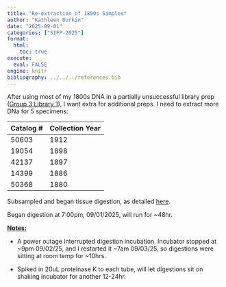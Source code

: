 ```yaml
---
title: "Re-extraction of 1800s Samples"
author: "Kathleen Durkin"
date: "2025-09-01"
categories: ["SIFP-2025"]
format:
  html:
    toc: true
execute: 
  eval: FALSE
engine: knitr
bibliography: ../../../references.bib
---
```


After using most of my 1800s DNA in a partially unsuccessful library prep ([Group 3 Library 1](./2025_08_31_flongle_G3L1.qmd)), I want extra for additional preps. I need to extract more DNa for 5 specimens:

| Catalog \# | Collection Year |
|------------|-----------------|
| 50603      | 1912            |
| 19054      | 1898            |
| 42137      | 1897            |
| 14399      | 1886            |
| 50368      | 1880            |

Subsampled and began tissue digestion, as detailed [here](./2025_07_09_subampling_extractions.qmd).

Began digestion at 7:00pm, 09/01/2025, will run for \~48hr.

[**Notes:**]{.underline}

-   A power outage interrupted digestion incubation. Incubator stopped at \~9pm 09/02/25, and I restarted it \~7am 09/03/25, so digestions were sitting at room temp for \~10hrs.

-   Spiked in 20uL proteinase K to each tube, will let digestions sit on shaking incubator for another 12-24hr.
